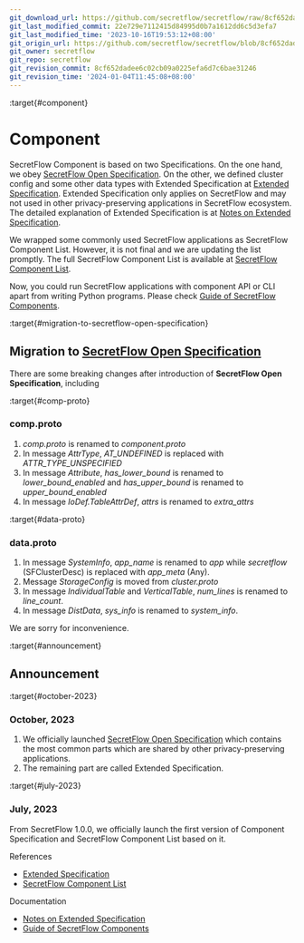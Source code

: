 ```yaml
---
git_download_url: https://github.com/secretflow/secretflow/raw/8cf652dadee6c02cb09a0225efa6d7c6bae31246/docs/component/index.rst
git_last_modified_commit: 22e729e7112415d84995d0b7a1612dd6c5d3efa7
git_last_modified_time: '2023-10-16T19:53:12+08:00'
git_origin_url: https://github.com/secretflow/secretflow/blob/8cf652dadee6c02cb09a0225efa6d7c6bae31246/docs/component/index.rst
git_owner: secretflow
git_repo: secretflow
git_revision_commit: 8cf652dadee6c02cb09a0225efa6d7c6bae31246
git_revision_time: '2024-01-04T11:45:08+08:00'
---
```


:target{#component}

# <Target id="id1" />Component

SecretFlow Component is based on two Specifications. On the one hand, we obey [SecretFlow Open Specification](https://www.secretflow.org.cn/docs/spec/latest). On the other, we defined cluster config and
some other data types with Extended Specification at [Extended Specification](comp_spec.mdx). Extended Specification only applies on SecretFlow and may not used in other privacy-preserving applications in SecretFlow ecosystem.
The detailed explanation of Extended Specification is at [Notes on Extended Specification](comp_spec_design.mdx).

We wrapped some commonly used SecretFlow applications as SecretFlow Component List. However, it is not final and we are updating the list promptly. The full SecretFlow Component List is available at [SecretFlow Component List](comp_list.mdx).

Now, you could run SecretFlow applications with component API or CLI apart from writing Python programs. Please check [Guide of SecretFlow Components](comp_guide.mdx).

:target{#migration-to-secretflow-open-specification}

## Migration to [SecretFlow Open Specification](https://www.secretflow.org.cn/docs/spec/latest)

There are some breaking changes after introduction of <strong>SecretFlow Open Specification</strong>, including

:target{#comp-proto}

### comp.proto

1. <em>comp.proto</em> is renamed to <em>component.proto</em>
2. In message <em>AttrType</em>, <em>AT\_UNDEFINED</em> is replaced with <em>ATTR\_TYPE\_UNSPECIFIED</em>
3. In message <em>Attribute</em>, <em>has\_lower\_bound</em> is renamed to <em>lower\_bound\_enabled</em> and <em>has\_upper\_bound</em> is renamed to <em>upper\_bound\_enabled</em>
4. In message <em>IoDef.TableAttrDef</em>, <em>attrs</em> is renamed to <em>extra\_attrs</em>

:target{#data-proto}

### data.proto

1. In message <em>SystemInfo</em>, <em>app\_name</em> is renamed to <em>app</em> while <em>secretflow</em> (SFClusterDesc) is replaced with <em>app\_meta</em> (Any).
2. Message <em>StorageConfig</em> is moved from <em>cluster.proto</em>
3. In message <em>IndividualTable</em> and <em>VerticalTable</em>, <em>num\_lines</em> is renamed to <em>line\_count</em>.
4. In message <em>DistData</em>, <em>sys\_info</em> is renamed to <em>system\_info</em>.

We are sorry for inconvenience.

:target{#announcement}

## Announcement

:target{#october-2023}

### October, 2023

1. We officially launched [SecretFlow Open Specification](https://www.secretflow.org.cn/docs/spec/latest) which contains the most common parts which are shared by other privacy-preserving applications.
2. The remaining part are called Extended Specification.

:target{#july-2023}

### July, 2023

From SecretFlow 1.0.0, we officially launch the first version of Component Specification and SecretFlow Component List based on it.

<TableOfContents>


  <p className="caption">
    References
  </p>

  - [Extended Specification](comp_spec.mdx)
  - [SecretFlow Component List](comp_list.mdx)
</TableOfContents>

<TableOfContents>


  <p className="caption">
    Documentation
  </p>

  - [Notes on Extended Specification](comp_spec_design.mdx)
  - [Guide of SecretFlow Components](comp_guide.mdx)
</TableOfContents>
